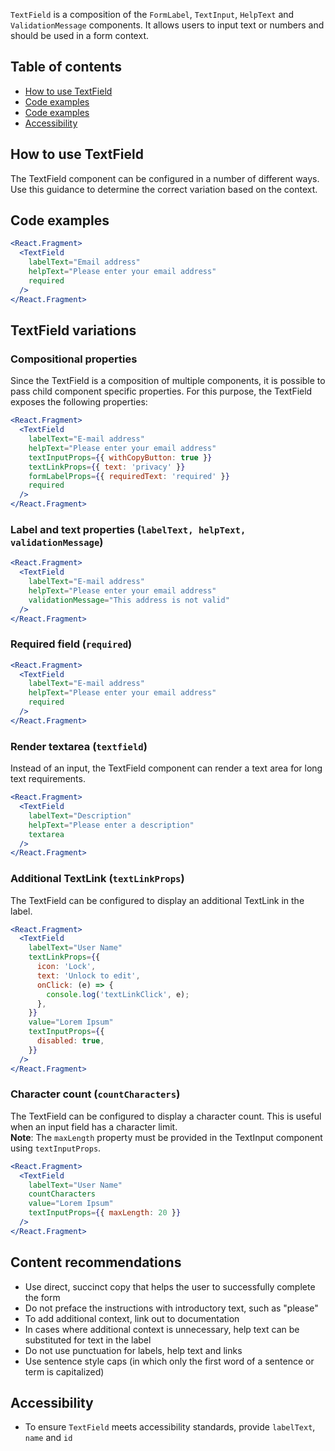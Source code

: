 `TextField` is a composition of the `FormLabel`, `TextInput`, `HelpText` and `ValidationMessage` components.
It allows users to input text or numbers and should be used in a form context.

## Table of contents

- [How to use TextField](#how-to-use-TextField)
- [Code examples](#code-examples)
- [Code examples](#content-recommendations)
- [Accessibility](#accessibility)

## How to use TextField

The TextField component can be configured in a number of different ways. Use this guidance to determine the correct variation based on the context.

## Code examples

```jsx
<React.Fragment>
  <TextField
    labelText="Email address"
    helpText="Please enter your email address"
    required
  />
</React.Fragment>
```

## TextField variations

### Compositional properties

Since the TextField is a composition of multiple components, it is possible to pass child component specific properties.
For this purpose, the TextField exposes the following properties:

```jsx
<React.Fragment>
  <TextField
    labelText="E-mail address"
    helpText="Please enter your email address"
    textInputProps={{ withCopyButton: true }}
    textLinkProps={{ text: 'privacy' }}
    formLabelProps={{ requiredText: 'required' }}
    required
  />
</React.Fragment>
```

### Label and text properties (`labelText, helpText, validationMessage`)

```jsx
<React.Fragment>
  <TextField
    labelText="E-mail address"
    helpText="Please enter your email address"
    validationMessage="This address is not valid"
  />
</React.Fragment>
```

### Required field (`required`)

```jsx
<React.Fragment>
  <TextField
    labelText="E-mail address"
    helpText="Please enter your email address"
    required
  />
</React.Fragment>
```

### Render textarea (`textfield`)

Instead of an input, the TextField component can render a text area for long text requirements.

```jsx
<React.Fragment>
  <TextField
    labelText="Description"
    helpText="Please enter a description"
    textarea
  />
</React.Fragment>
```

### Additional TextLink (`textLinkProps`)

The TextField can be configured to display an additional TextLink in the label.

```jsx
<React.Fragment>
  <TextField
    labelText="User Name"
    textLinkProps={{
      icon: 'Lock',
      text: 'Unlock to edit',
      onClick: (e) => {
        console.log('textLinkClick', e);
      },
    }}
    value="Lorem Ipsum"
    textInputProps={{
      disabled: true,
    }}
  />
</React.Fragment>
```

### Character count (`countCharacters`)

The TextField can be configured to display a character count. This is useful when an input field has a character limit.<br/>
**Note**: The `maxLength` property must be provided in the TextInput component using `textInputProps`.

```jsx
<React.Fragment>
  <TextField
    labelText="User Name"
    countCharacters
    value="Lorem Ipsum"
    textInputProps={{ maxLength: 20 }}
  />
</React.Fragment>
```

## Content recommendations

- Use direct, succinct copy that helps the user to successfully complete the form
- Do not preface the instructions with introductory text, such as "please"
- To add additional context, link out to documentation
- In cases where additional context is unnecessary, help text can be substituted for text in the label
- Do not use punctuation for labels, help text and links
- Use sentence style caps (in which only the first word of a sentence or term is capitalized)

## Accessibility

- To ensure `TextField` meets accessibility standards, provide `labelText`, `name` and `id`
